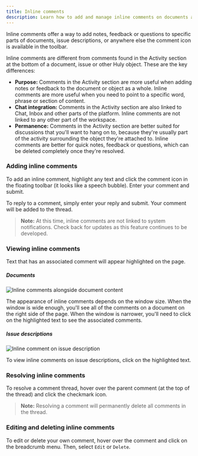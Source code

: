 ```yaml
---
title: Inline comments
description: Learn how to add and manage inline comments on documents and issue descriptions.
---
```



Inline comments offer a way to add notes, feedback or questions to specific parts of documents, issue descriptions, or anywhere else the comment icon is available in the toolbar.

Inline comments are different from comments found in the Activity section at the bottom of a document, issue or other Huly object. These are the key differences:

* **Purpose:** Comments in the Activity section are more useful when adding notes or feedback to the document or object as a whole. Inline comments are more useful when you need to point to a specific word, phrase or section of content.
* **Chat integration:** Comments in the Activity section are also linked to Chat, Inbox and other parts of the platform. Inline comments are not linked to any other part of the workspace.
* **Permanence:** Comments in the Activity section are better suited for discussions that you'll want to hang on to, because they're usually part of the activity surrounding the object they're attached to. Inline comments are better for quick notes, feedback or questions, which can be deleted completely once they're resolved.

### Adding inline comments

To add an inline comment, highlight any text and click the comment icon in the floating toolbar (it looks like a speech bubble). Enter your comment and submit.

To reply to a comment, simply enter your reply and submit. Your comment will be added to the thread.

> **Note:** At this time, inline comments are not linked to system notifications. Check back for updates as this feature continues to be developed.

### Viewing inline comments

Text that has an associated comment will appear highlighted on the page.

##### Documents

<Image
src={inlineCommentsDocument}
alt='Inline comments alongside document content'
inferSize
quality='max'
/>

The appearance of inline comments depends on the window size. When the window is wide enough, you'll see all of the comments on a document on the right side of the page. When the window is narrower, you'll need to click on the highlighted text to see the associated comments.

##### Issue descriptions

<Image
src={inlineCommentsIssue}
alt='Inline comment on issue description'
inferSize
quality='max'
/>

To view inline comments on issue descriptions, click on the highlighted text.

### Resolving inline comments

To resolve a comment thread, hover over the parent comment (at the top of the thread) and click the checkmark icon.

> **Note:** Resolving a comment will permanently delete all comments in the thread.

### Editing and deleting inline comments

To edit or delete your own comment, hover over the comment and click on the breadcrumb menu. Then, select `Edit` or `Delete`.